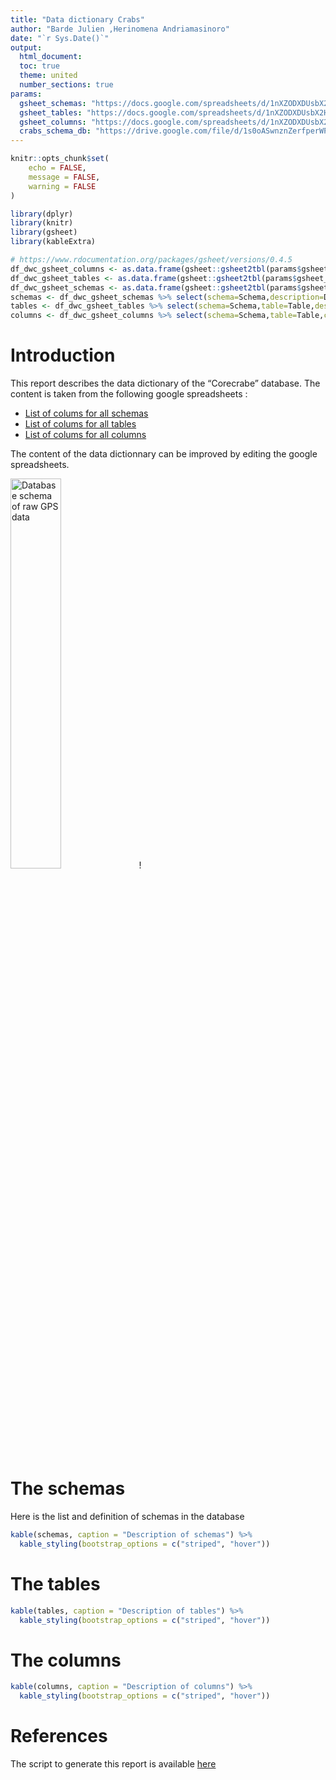 ```yaml
---
title: "Data dictionary Crabs"
author: "Barde Julien ,Herinomena Andriamasinoro"
date: "`r Sys.Date()`"
output: 
  html_document:
  toc: true
  theme: united
  number_sections: true
params: 
  gsheet_schemas: "https://docs.google.com/spreadsheets/d/1nXZODXDUsbX2Ht3w-W0DHHn6ZPRKkhmylreIkU_TnI0/edit#gid=1350070480"
  gsheet_tables: "https://docs.google.com/spreadsheets/d/1nXZODXDUsbX2Ht3w-W0DHHn6ZPRKkhmylreIkU_TnI0/edit#gid=896284500"
  gsheet_columns: "https://docs.google.com/spreadsheets/d/1nXZODXDUsbX2Ht3w-W0DHHn6ZPRKkhmylreIkU_TnI0/edit#gid=28130720"
  crabs_schema_db: "https://drive.google.com/file/d/1s0oASwnznZerfperWPtrgW37ClySXLg-/view?usp=sharing"
---
```


```r
knitr::opts_chunk$set(
	echo = FALSE,
	message = FALSE,
	warning = FALSE
)
```


```r
library(dplyr)
library(knitr)
library(gsheet)
library(kableExtra)
```


```r
# https://www.rdocumentation.org/packages/gsheet/versions/0.4.5
df_dwc_gsheet_columns <- as.data.frame(gsheet::gsheet2tbl(params$gsheet_columns))
df_dwc_gsheet_tables <- as.data.frame(gsheet::gsheet2tbl(params$gsheet_tables))
df_dwc_gsheet_schemas <- as.data.frame(gsheet::gsheet2tbl(params$gsheet_schemas))
schemas <- df_dwc_gsheet_schemas %>% select(schema=Schema,description=Definition)
tables <- df_dwc_gsheet_tables %>% select(schema=Schema,table=Table,description=Definition)
columns <- df_dwc_gsheet_columns %>% select(schema=Schema,table=Table,column=Column,description=Definition)
```

# Introduction

This report describes the data dictionary of the "Corecrabe" database. The content is taken from the following google spreadsheets :  

* [List of colums for all schemas](`r params$gsheet_schemas`)
* [List of colums for all tables](`r params$gsheet_tables`)
* [List of colums for all columns](`r params$gsheet_columns`)

The content of the data dictionnary can be improved by editing the google spreadsheets.

![Database schema of raw GPS data](`r params$crabs_schema_db`){width=40%} !
 



# The schemas

Here is the list and definition of schemas in the database

```r
kable(schemas, caption = "Description of schemas") %>%
  kable_styling(bootstrap_options = c("striped", "hover"))
```


# The tables


```r
kable(tables, caption = "Description of tables") %>%
  kable_styling(bootstrap_options = c("striped", "hover"))
```


# The columns


```r
kable(columns, caption = "Description of columns") %>%
  kable_styling(bootstrap_options = c("striped", "hover"))
```


# References

The script to generate this report is available [here](https://github.com/juldebar/MIKAROKA/blob/main/Rmd/data-dictionary-crabs.Rmd)